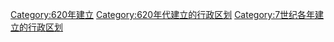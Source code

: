 [[Category:620年建立|Category:620年建立]]
[[Category:620年代建立的行政区划|Category:620年代建立的行政区划]]
[[Category:7世纪各年建立的行政区划|Category:7世纪各年建立的行政区划]]